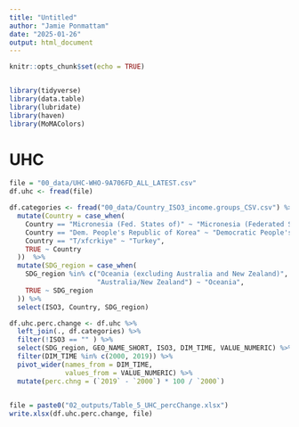 ---
title: "Untitled"
author: "Jamie Ponmattam"
date: "2025-01-26"
output: html_document
---

```{r setup, include=FALSE}
knitr::opts_chunk$set(echo = TRUE)


library(tidyverse)
library(data.table)
library(lubridate)
library(haven)
library(MoMAColors)
```



# UHC
```{r}
file = "00_data/UHC-WHO-9A706FD_ALL_LATEST.csv"
df.uhc <- fread(file)
```

```{r}
df.categories <- fread("00_data/Country_ISO3_income.groups_CSV.csv") %>%
  mutate(Country = case_when(
    Country == "Micronesia (Fed. States of)" ~ "Micronesia (Federated States of)",
    Country == "Dem. People's Republic of Korea" ~ "Democratic People's Republic of Korea",
    Country == "T/xfcrkiye" ~ "Turkey",
    TRUE ~ Country
  ))  %>%
  mutate(SDG_region = case_when(
    SDG_region %in% c("Oceania (excluding Australia and New Zealand)",
                      "Australia/New Zealand") ~ "Oceania",
    TRUE ~ SDG_region
  )) %>%
  select(ISO3, Country, SDG_region)
```


```{r}
df.uhc.perc.change <- df.uhc %>%
  left_join(., df.categories) %>%
  filter(!ISO3 == "" ) %>%
  select(SDG_region, GEO_NAME_SHORT, ISO3, DIM_TIME, VALUE_NUMERIC) %>%
  filter(DIM_TIME %in% c(2000, 2019)) %>%
  pivot_wider(names_from = DIM_TIME,
              values_from = VALUE_NUMERIC) %>%
  mutate(perc.chng = (`2019` - `2000`) * 100 / `2000`)
  
```

```{r}
file = paste0("02_outputs/Table_5_UHC_percChange.xlsx")
write.xlsx(df.uhc.perc.change, file)
```









